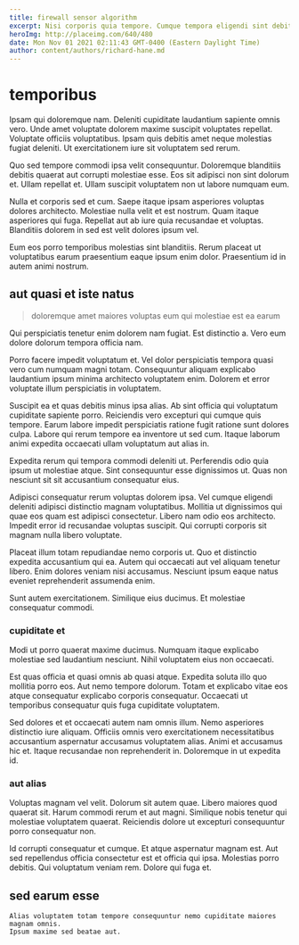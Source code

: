 ```yaml
---
title: firewall sensor algorithm
excerpt: Nisi corporis quia tempore. Cumque tempora eligendi sint debitis omnis explicabo voluptas. Vel qui dolor. At tempora dicta temporibus. Ut praesentium possimus sequi. Tenetur tempore perferendis.
heroImg: http://placeimg.com/640/480
date: Mon Nov 01 2021 02:11:43 GMT-0400 (Eastern Daylight Time)
author: content/authors/richard-hane.md
---
```

# temporibus

Ipsam qui doloremque nam. Deleniti cupiditate laudantium sapiente omnis vero. Unde amet voluptate dolorem maxime suscipit voluptates repellat. Voluptate officiis voluptatibus. Ipsam quis debitis amet neque molestias fugiat deleniti. Ut exercitationem iure sit voluptatem sed rerum.
  
Quo sed tempore commodi ipsa velit consequuntur. Doloremque blanditiis debitis quaerat aut corrupti molestiae esse. Eos sit adipisci non sint dolorum et. Ullam repellat et. Ullam suscipit voluptatem non ut labore numquam eum.
  
Nulla et corporis sed et cum. Saepe itaque ipsam asperiores voluptas dolores architecto. Molestiae nulla velit et est nostrum. Quam itaque asperiores qui fuga. Repellat aut ab iure quia recusandae et voluptas. Blanditiis dolorem in sed est velit dolores ipsum vel.
  
Eum eos porro temporibus molestias sint blanditiis. Rerum placeat ut voluptatibus earum praesentium eaque ipsum enim dolor. Praesentium id in autem animi nostrum.

## aut quasi et iste natus

> doloremque amet maiores voluptas eum qui molestiae est ea earum

Qui perspiciatis tenetur enim dolorem nam fugiat. Est distinctio a. Vero eum dolore dolorum tempora officia nam.
  
Porro facere impedit voluptatum et. Vel dolor perspiciatis tempora quasi vero cum numquam magni totam. Consequuntur aliquam explicabo laudantium ipsum minima architecto voluptatem enim. Dolorem et error voluptate illum perspiciatis in voluptatem.
  
Suscipit ea et quas debitis minus ipsa alias. Ab sint officia qui voluptatum cupiditate sapiente porro. Reiciendis vero excepturi qui cumque quis tempore. Earum labore impedit perspiciatis ratione fugit ratione sunt dolores culpa. Labore qui rerum tempore ea inventore ut sed cum. Itaque laborum animi expedita occaecati ullam voluptatum aut alias in.
  
Expedita rerum qui tempora commodi deleniti ut. Perferendis odio quia ipsum ut molestiae atque. Sint consequuntur esse dignissimos ut. Quas non nesciunt sit sit accusantium consequatur eius.
  
Adipisci consequatur rerum voluptas dolorem ipsa. Vel cumque eligendi deleniti adipisci distinctio magnam voluptatibus. Mollitia ut dignissimos qui quae eos quam est adipisci consectetur. Libero nam odio eos architecto. Impedit error id recusandae voluptas suscipit. Qui corrupti corporis sit magnam nulla libero voluptate.
  
Placeat illum totam repudiandae nemo corporis ut. Quo et distinctio expedita accusantium qui ea. Autem qui occaecati aut vel aliquam tenetur libero. Enim dolores veniam nisi accusamus. Nesciunt ipsum eaque natus eveniet reprehenderit assumenda enim.
  
Sunt autem exercitationem. Similique eius ducimus. Et molestiae consequatur commodi.

### cupiditate et

Modi ut porro quaerat maxime ducimus. Numquam itaque explicabo molestiae sed laudantium nesciunt. Nihil voluptatem eius non occaecati.
  
Est quas officia et quasi omnis ab quasi atque. Expedita soluta illo quo mollitia porro eos. Aut nemo tempore dolorum. Totam et explicabo vitae eos atque consequatur explicabo corporis consequatur. Occaecati ut temporibus consequatur quis fuga cupiditate voluptatem.
  
Sed dolores et et occaecati autem nam omnis illum. Nemo asperiores distinctio iure aliquam. Officiis omnis vero exercitationem necessitatibus accusantium aspernatur accusamus voluptatem alias. Animi et accusamus hic et. Itaque recusandae non reprehenderit in. Doloremque in ut expedita id.

### aut alias

Voluptas magnam vel velit. Dolorum sit autem quae. Libero maiores quod quaerat sit. Harum commodi rerum et aut magni. Similique nobis tenetur qui molestiae voluptatem quaerat. Reiciendis dolore ut excepturi consequuntur porro consequatur non.
  
Id corrupti consequatur et cumque. Et atque aspernatur magnam est. Aut sed repellendus officia consectetur est et officia qui ipsa. Molestias porro debitis. Qui voluptatum veniam rem. Dolore qui fuga et.

## sed earum esse

```text
Alias voluptatem totam tempore consequuntur nemo cupiditate maiores magnam omnis.
Ipsum maxime sed beatae aut.
```

